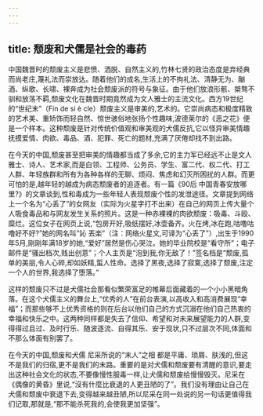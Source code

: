 ```yaml
---
---
---
```

title: 颓废和犬儒是社会的毒药
---



中国魏晋时的颓废主义是悲愤、洒脱、自然主义的,竹林七贤的政治态度是弃经典而尚老庄,蔑礼法而崇放达。随着他们的成名,生活上的不拘礼法、清静无为、酗酒、纵歌、长啸、裸奔成为社会颓废派的符号与象征。由于他们放浪形骸、桀骜不驯和放荡不羁,颓废文化在魏晋时期竟然成为文人雅士的主流文化。西方19世纪的“世纪末”（Fin de si è cle）颓废主义是审美的,艺术的。它崇尚病态和极度精致的艺术美、重矫饰而轻自然、惊世骇俗地张扬个性趣味,波德莱尔的《恶之花》便是一个样本。这种颓废是针对传统价值观和审美观的犬儒反抗,它以怪异审美情趣抚摸爱情、肉欲、毒品、酒、犯罪、死亡的题材,充满了厌倦却找不到出路。

在今天的中国,颓废甚至把审美的情趣都当成了多余,它的主力军已经远不止是文人雅士、诗人、艺术家,而是白领、工程师、公务员、学生、富二代、权二代、打工人群、年轻族群和所有为各种各样的无聊、烦闷、焦虑和幻灭所困扰的人群。而更可怕的是,越年轻的越成为病态颓废者的追逐者。有一篇《90后 中国青春安放哪里?》的文章谈到,性和毒成为一些年轻人表现颓废个性的发泄途径。文章提到网络上一个名为“心丢了”的女网友（实际为火星字打不出来）在自己的网页上传大量个人吸食毒品和与网友发生关系的照片。这是一种赤裸裸的肉欲颓废：吸毒、斗殴、糜烂。这位女子在网页上说,“包房开好,吸纸摆好,冰壶备齐。火在烤,冰在跑,咕噜咕噜好不好?”她的网名叫“訫 丟楽”（注：网络火星文,可译为“心丢了”）,出生于1990年5月,刚刚年满18岁的她,“爱好”居然是伤心哭泣。她的毕业院校是“看守所”；电子邮件是“骚出档次,贱出创意”；个人主页是“泡到我,你无敌了！”签名档是“颓废,孤单的美丽,令人心碎,却如妖精,蜇人性命。选择了黑夜,选择了寂寞,选择了颓废,注定一个人的世界,我选择了堕落。”

这样的颓废只不过是犬儒社会那看似繁荣富足的帷幕后面藏着的一个小小黑暗角落。在这个犬儒主义的舞台上,“优秀的人”在前台表演,以高收入和高消费展现“幸福”；而那些够不上优秀资格的则在后台以他们自己的方式沉溺在他们自己热衷的幸福和快乐之中。这两种同样都是失去了信仰、希望和对未来展望能力的人群,变得得过且过、及时行乐、随波逐流、自得其乐、安于现状,只不过层次不同,体面和不那么体面有别罢了。

在今天的中国,颓废和犬儒 尼采所说的“末人”之相 都是平庸、琐屑、肤浅的,但这不是我们的归宿,更不是我们的末路。重要的是对犬儒和颓废要有清醒的意识,要走出这种社会文化的状态,不要像慢性服毒一样,让犬儒和颓废给慢慢毁灭。尼采在《偶像的黄昏》里说,“沒有什麼比衰退的人更丑陋的了”。我们没有理由让自己在犬儒和颓废中衰退下去,变得越来越丑陋,所以尼采在同一处说的另一句话更值得我们记取,那就是,“那不能杀死我的,会使我更加坚强”。